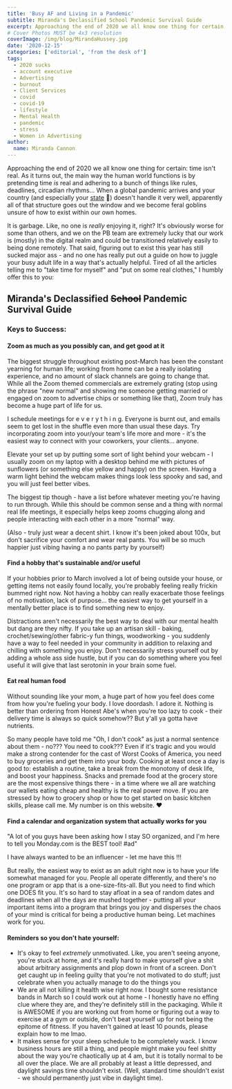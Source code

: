 ```yaml
---
title: 'Busy AF and Living in a Pandemic'
subtitle: Miranda's Declassified School Pandemic Survival Guide
excerpt: Approaching the end of 2020 we all know one thing for certain, time isn't real. As it turns out, the main way the human world functions is by pretending time is real and adhering to a bunch of things like rules, deadlines, circadian rhythms… When a global pandemic arrives and your country (and especially your state 👀) doesn’t handle it very well, apparently all of that structure goes out the window and we become feral goblins unsure of how to exist within our own homes.
# Cover Photos MUST be 4x3 resolution
coverImage: /img/blog/MirandaHussey.jpg
date: '2020-12-15'
categories: ['editorial', 'from the desk of']
tags:
  - 2020 sucks
  - account executive
  - Advertising
  - burnout
  - Client Services
  - covid
  - covid-19
  - lifestyle
  - Mental Health
  - pandemic
  - stress
  - Women in Advertising
author:
  name: Miranda Cannon
---
```


Approaching the end of 2020 we all know one thing for certain: time isn't real. As it turns out, the main way the human world functions is by pretending time _is_ real and adhering to a bunch of things like rules, deadlines, circadian rhythms... When a global pandemic arrives and your country (and especially your [state](https://www.politifact.com/article/2020/nov/24/nebraska-skyrocketing-cases-covid-19-put-localitie/) 👀) doesn't handle it very well, apparently all of that structure goes out the window and we become feral goblins unsure of how to exist within our own homes.

It is garbage. Like, no one is _really_ enjoying it, right? It's obviously worse for some than others, and we on the PB team are extremely lucky that our work is (mostly) in the digital realm and could be transitioned relatively easily to being done remotely. That said, figuring out to exist this year has still sucked major ass - and no one has really put out a guide on how to juggle your busy adult life in a way that's actually helpful. Tired of all the articles telling me to "take time for myself" and "put on some real clothes," I humbly offer this to you:

## Miranda's Declassified ~~School~~ Pandemic Survival Guide

### Keys to Success:

#### Zoom as much as you possibly can, and get good at it

The biggest struggle throughout existing post-March has been the constant yearning for human life; working from home can be a really isolating experience, and no amount of slack channels are going to change that. While all the Zoom themed commercials are extremely grating (stop using the phrase "new normal" and showing me someone getting married or engaged on zoom to advertise chips or something like that), Zoom truly has become a huge part of life for us.

I schedule meetings for e v e r y t h i n g. Everyone is burnt out, and emails seem to get lost in the shuffle even more than usual these days. Try incorporating zoom into your/your team's life more and more - it's the easiest way to connect with your coworkers, your clients... anyone.

Elevate your set up by putting some sort of light behind your webcam - I usually zoom on my laptop with a desktop behind me with pictures of sunflowers (or something else yellow and happy) on the screen. Having a warm light behind the webcam makes things look less spooky and sad, and you will just feel better vibes.

The biggest tip though - have a list before whatever meeting you're having to run through. While this should be common sense and a thing with normal real life meetings, it especially helps keep zooms chugging along and people interacting with each other in a more "normal" way.

(Also - truly just wear a decent shirt. I know it's been joked about 100x, but don't sacrifice your comfort and wear real pants. You will be so much happier just vibing having a no pants party by yourself)

#### Find a hobby that's sustainable and/or useful

If your hobbies prior to March involved a lot of being outside your house, or getting items not easily found locally, you're probably feeling really frickin bummed right now. Not having a hobby can really exacerbate those feelings of no motivation, lack of purpose... the easiest way to get yourself in a mentally better place is to find something new to enjoy.

Distractions aren't necessarily the best way to deal with our mental health but dang are they nifty. If you take up an artisan skill - baking, crochet/sewing/other fabric-y fun things, woodworking - you suddenly have a way to feel needed in your community in addition to relaxing and chilling with something you enjoy. Don't necessarily stress yourself out by adding a whole ass side hustle, but if you can do something where you feel useful it will give that last serotonin in your brain some fuel.

#### Eat real human food

Without sounding like your mom, a huge part of how you feel does come from how you're fueling your body. I love doordash. I adore it. Nothing is better than ordering from Honest Abe's when you're too lazy to cook - their delivery time is always so quick somehow?? But y'all ya gotta have nutrients.

So many people have told me "Oh, I don't cook" as just a normal sentence about them - no??? You need to cook??? Even if it's tragic and you would make a strong contender for the cast of Worst Cooks of America, you need to buy groceries and get them into your body. Cooking at least once a day is good to: establish a routine, take a break from the monotony of desk life, and boost your happiness. Snacks and premade food at the grocery store are the most expensive things there - in a time where we all are watching our wallets eating cheap and healthy is the real power move. If you are stressed by how to grocery shop or how to get started on basic kitchen skills, please call me. My number is on this website. ❤️

#### Find a calendar and organization system that actually works for you

"A lot of you guys have been asking how I stay SO organized, and I'm here to tell you Monday.com is the BEST tool! #ad"

I have always wanted to be an influencer - let me have this !!!

But really, the easiest way to exist as an adult right now is to have your life somewhat managed for you. People all operate differently, and there's no one program or app that is a one-size-fits-all. But you need to find which one DOES fit you. It's so hard to stay afloat in a sea of random dates and deadlines when all the days are mushed together - putting all your important items into a program that brings you joy and disperses the chaos of your mind is critical for being a productive human being. Let machines work for you.

#### Reminders so you don't hate yourself:

- It's okay to feel _extremely_ unmotivated. Like, you aren't seeing anyone, you're stuck at home, and it's really hard to make yourself give a shit about arbitrary assignments and plop down in front of a screen. Don't get caught up in feeling guilty that you're not motivated to do stuff; just celebrate when you actually manage to do the things you
- We are all not killing it health wise right now. I bought some resistance bands in March so I could work out at home - I honestly have no effing clue where they are, and they're definitely still in the packaging. While it is AWESOME if you are working out from home or figuring out a way to exercise at a gym or outside, don't beat yourself up for not being the epitome of fitness. If you haven't gained at least 10 pounds, please explain how to me lmao.
- It makes sense for your sleep schedule to be completely wack. I know business hours are still a thing, and people might make you feel shitty about the way you're chaotically up at 4 am, but it is totally normal to be all over the place. We are all probably at least a little depressed, and daylight savings time shouldn't exist. (Well, standard time shouldn't exist - we should permanently just vibe in daylight time).

